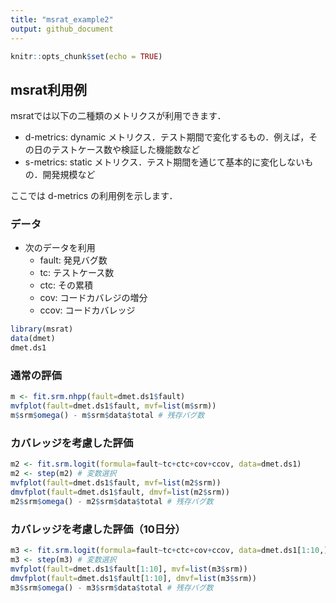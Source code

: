```yaml
---
title: "msrat_example2"
output: github_document
---
```


```r
knitr::opts_chunk$set(echo = TRUE)
```

## msrat利用例

msratでは以下の二種類のメトリクスが利用できます．

- d-metrics: dynamic メトリクス．テスト期間で変化するもの．例えば，その日のテストケース数や検証した機能数など
- s-metrics: static メトリクス．テスト期間を通じて基本的に変化しないもの．開発規模など

ここでは d-metrics の利用例を示します．

### データ

- 次のデータを利用
  - fault: 発見バグ数
  - tc: テストケース数
  - ctc: その累積
  - cov: コードカバレジの増分
  - ccov: コードカバレッジ

```r
library(msrat)
data(dmet)
dmet.ds1
```

### 通常の評価

```r
m <- fit.srm.nhpp(fault=dmet.ds1$fault)
mvfplot(fault=dmet.ds1$fault, mvf=list(m$srm))
m$srm$omega() - m$srm$data$total # 残存バグ数
```

### カバレッジを考慮した評価

```r
m2 <- fit.srm.logit(formula=fault~tc+ctc+cov+ccov, data=dmet.ds1)
m2 <- step(m2) # 変数選択
mvfplot(fault=dmet.ds1$fault, mvf=list(m2$srm))
dmvfplot(fault=dmet.ds1$fault, dmvf=list(m2$srm))
m2$srm$omega() - m2$srm$data$total # 残存バグ数
```

### カバレッジを考慮した評価（10日分）

```r
m3 <- fit.srm.logit(formula=fault~tc+ctc+cov+ccov, data=dmet.ds1[1:10,])
m3 <- step(m3) # 変数選択
mvfplot(fault=dmet.ds1$fault[1:10], mvf=list(m3$srm))
dmvfplot(fault=dmet.ds1$fault[1:10], dmvf=list(m3$srm))
m3$srm$omega() - m3$srm$data$total # 残存バグ数
```

